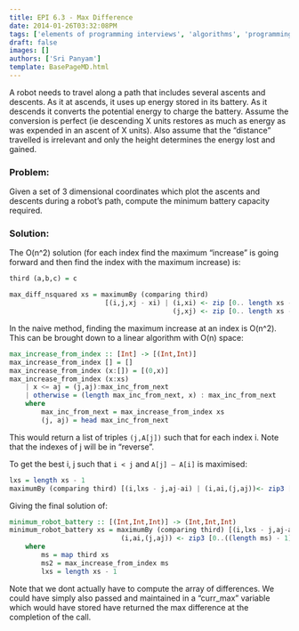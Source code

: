 ```yaml
---
title: EPI 6.3 - Max Difference
date: 2014-01-26T03:32:08PM
tags: ['elements of programming interviews', 'algorithms', 'programming', 'max difference']
draft: false
images: []
authors: ['Sri Panyam']
template: BasePageMD.html
---
```


A robot needs to travel along a path that includes several ascents and descents. As it at ascends, it uses up energy stored in its battery. As it descends it converts the potential energy to charge the battery. Assume the conversion is perfect (ie descending X units restores as much as energy as was expended in an ascent of X units). Also assume that the “distance” travelled is irrelevant and only the height determines the energy lost and gained.

### Problem:

Given a set of 3 dimensional coordinates which plot the ascents and descents during a robot’s path, compute the minimum battery capacity required.

### Solution:

The O(n^2) solution (for each index find the maximum “increase” is going forward and then find the index with the maximum increase) is:

```haskell showLineNumbers
third (a,b,c) = c

max_diff_nsquared xs = maximumBy (comparing third)
                        [(i,j,xj - xi) | (i,xi) <- zip [0.. length xs - 1] xs,
                                         (j,xj) <- zip [0.. length xs - 1] xs, i < j]
```

In the naive method, finding the maximum increase at an index is O(n^2). This can be brought down to a linear algorithm with O(n) space:

```haskell showLineNumbers
max_increase_from_index :: [Int] -> [(Int,Int)]
max_increase_from_index [] = []
max_increase_from_index (x:[]) = [(0,x)]
max_increase_from_index (x:xs)
    | x <= aj = (j,aj):max_inc_from_next
    | otherwise = (length max_inc_from_next, x) : max_inc_from_next
    where
        max_inc_from_next = max_increase_from_index xs
        (j, aj) = head max_inc_from_next
```

This would return a list of triples `(j,A[j])` such that for each index i. Note that the indexes of j will be in “reverse”.

To get the best i, j such that `i < j` and `A[j] – A[i]` is maximised:

```haskell showLineNumbers
lxs = length xs - 1
maximumBy (comparing third) [(i,lxs - j,aj-ai) | (i,ai,(j,aj))<- zip3 [0..((length ms) - 1)] ms ms2]
```

Giving the final solution of:

```haskell showLineNumbers
minimum_robot_battery :: [(Int,Int,Int)] -> (Int,Int,Int)
minimum_robot_battery xs = maximumBy (comparing third) [(i,lxs - j,aj-ai) |
                            (i,ai,(j,aj)) <- zip3 [0..((length ms) - 1)] ms ms2]
    where
        ms = map third xs
        ms2 = max_increase_from_index ms
        lxs = length xs - 1
```

Note that we dont actually have to compute the array of differences. We could have simply also passed and maintained in a “curr_max” variable which would have stored have returned the max difference at the completion of the call.
